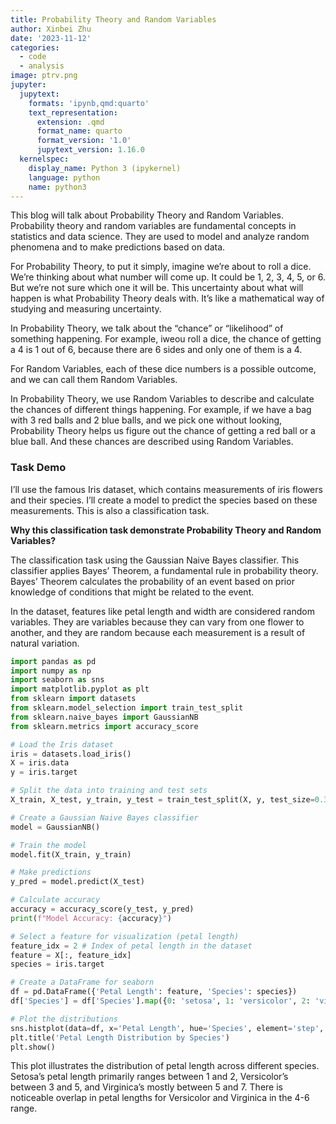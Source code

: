 ---
title: Probability Theory and Random Variables
author: Xinbei Zhu
date: '2023-11-12'
categories:
  - code
  - analysis
image: ptrv.png
jupyter:
  jupytext:
    formats: 'ipynb,qmd:quarto'
    text_representation:
      extension: .qmd
      format_name: quarto
      format_version: '1.0'
      jupytext_version: 1.16.0
  kernelspec:
    display_name: Python 3 (ipykernel)
    language: python
    name: python3
---

This blog will talk about Probability Theory and Random Variables. Probability theory and random variables are fundamental concepts in statistics and data science. They are used to model and analyze random phenomena and to make predictions based on data.

For Probability Theory, to put it simply, imagine we're about to roll a dice. We're thinking about what number will come up. It could be 1, 2, 3, 4, 5, or 6. But we're not sure which one it will be. This uncertainty about what will happen is what Probability Theory deals with. It's like a mathematical way of studying and measuring uncertainty.

In Probability Theory, we talk about the "chance" or "likelihood" of something happening. For example, iweou roll a dice, the chance of getting a 4 is 1 out of 6, because there are 6 sides and only one of them is a 4.

For Random Variables, each of these dice numbers is a possible outcome, and we can call them Random Variables.

In Probability Theory, we use Random Variables to describe and calculate the chances of different things happening. For example, if we have a bag with 3 red balls and 2 blue balls, and we pick one without looking, Probability Theory helps us figure out the chance of getting a red ball or a blue ball. And these chances are described using Random Variables.

### Task Demo

I'll use the famous Iris dataset, which contains measurements of iris flowers and their species. I'll create a model to predict the species based on these measurements. This is also a classification task.

**Why this classification task demonstrate Probability Theory and Random Variables?**

The classification task using the Gaussian Naive Bayes classifier. This classifier applies Bayes' Theorem, a fundamental rule in probability theory. Bayes' Theorem calculates the probability of an event based on prior knowledge of conditions that might be related to the event.

In the dataset, features like petal length and width are considered random variables. They are variables because they can vary from one flower to another, and they are random because each measurement is a result of natural variation.

```{python}
import pandas as pd
import numpy as np
import seaborn as sns
import matplotlib.pyplot as plt
from sklearn import datasets
from sklearn.model_selection import train_test_split
from sklearn.naive_bayes import GaussianNB
from sklearn.metrics import accuracy_score
```

```{python}
# Load the Iris dataset
iris = datasets.load_iris()
X = iris.data
y = iris.target

# Split the data into training and test sets
X_train, X_test, y_train, y_test = train_test_split(X, y, test_size=0.3, random_state=42)
```

```{python}
# Create a Gaussian Naive Bayes classifier
model = GaussianNB()

# Train the model
model.fit(X_train, y_train)
```

```{python}
# Make predictions
y_pred = model.predict(X_test)

# Calculate accuracy
accuracy = accuracy_score(y_test, y_pred)
print(f"Model Accuracy: {accuracy}")
```

```{python}
# Select a feature for visualization (petal length)
feature_idx = 2 # Index of petal length in the dataset
feature = X[:, feature_idx]
species = iris.target

# Create a DataFrame for seaborn
df = pd.DataFrame({'Petal Length': feature, 'Species': species})
df['Species'] = df['Species'].map({0: 'setosa', 1: 'versicolor', 2: 'virginica'})

# Plot the distributions
sns.histplot(data=df, x='Petal Length', hue='Species', element='step', stat='density', common_norm=False)
plt.title('Petal Length Distribution by Species')
plt.show()
```

This plot illustrates the distribution of petal length across different species. Setosa's petal length primarily ranges between 1 and 2, Versicolor's between 3 and 5, and Virginica's mostly between 5 and 7. There is noticeable overlap in petal lengths for Versicolor and Virginica in the 4-6 range.
